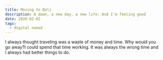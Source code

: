 ```yaml
---
title: Moving to Bali
description: A dawn, a new day, a new life. And I'm feeling good
date: 2020-02-02
tags:
  - digital nomad
---
```


I always thought traveling was a waste of money and time. Why would you go away?I could spend that time working. It was always the wrong time and I always had better things to do.
